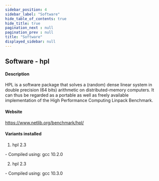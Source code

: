 ```yaml
---
sidebar_position: 4
sidebar_label: "Software"
hide_table_of_contents: true
hide_title: true
pagination_next : null
pagination_prev : null
title: "Software"
displayed_sidebar: null
---
```


## Software - hpl


#### Description
HPL is a software package that solves a (random) dense linear system in double precision (64 bits) arithmetic on distributed-memory computers. It can thus be regarded as a portable as well as freely available implementation of the High Performance Computing Linpack Benchmark.

#### Website
https://www.netlib.org/benchmark/hpl/

#### Variants installed
1. hpl 2.3
<div class="ul-circle">
    - Compiled using: gcc 10.2.0
</div>

2. hpl 2.3
<div class="ul-circle">
    - Compiled using: gcc 10.3.0
</div>

